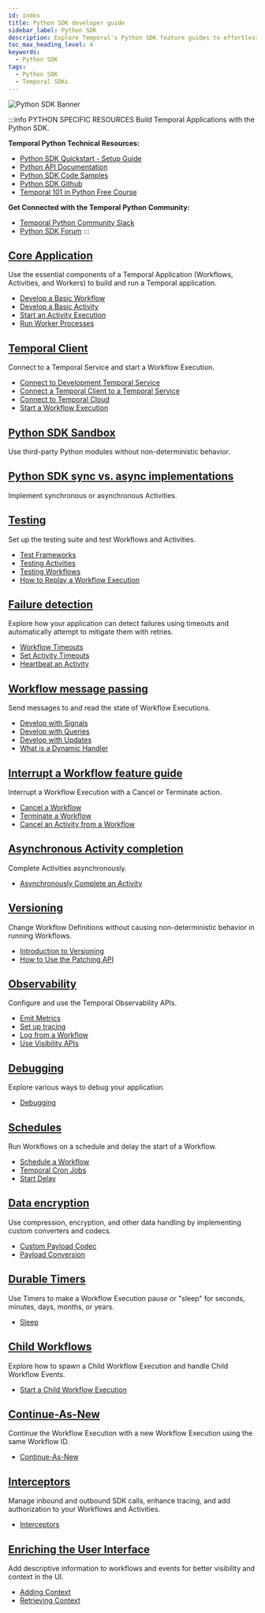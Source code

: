 ```yaml
---
id: index
title: Python SDK developer guide
sidebar_label: Python SDK
description: Explore Temporal's Python SDK feature guides to effortlessly develop, test, and manage Temporal Applications. Master Workflows, Activities, Workers, Failure Detection, and more!
toc_max_heading_level: 4
keywords:
  - Python SDK
tags:
  - Python SDK
  - Temporal SDKs
---
```



![Python SDK Banner](/img/assets/banner-python-temporal.png)

:::info PYTHON SPECIFIC RESOURCES
Build Temporal Applications with the Python SDK.

**Temporal Python Technical Resources:**

- [Python SDK Quickstart - Setup Guide](https://docs.temporal.io/develop/python/set-up-your-local-python)
- [Python API Documentation](https://python.temporal.io)
- [Python SDK Code Samples](https://github.com/temporalio/samples-python)
- [Python SDK Github](https://github.com/temporalio/sdk-python)
- [Temporal 101 in Python Free Course](https://learn.temporal.io/courses/temporal_101/python/)

**Get Connected with the Temporal Python Community:**

- [Temporal Python Community Slack](https://app.slack.com/client/TNWA8QCGZ)
- [Python SDK Forum](https://community.temporal.io/tag/python-sdk)
  :::

## [Core Application](/develop/python/core-application)

Use the essential components of a Temporal Application (Workflows, Activities, and Workers) to build and run a Temporal application.

- [Develop a Basic Workflow](/develop/python/core-application#develop-workflows)
- [Develop a Basic Activity](/develop/python/core-application#develop-activities)
- [Start an Activity Execution](/develop/python/core-application#activity-execution)
- [Run Worker Processes](/develop/python/core-application#run-a-dev-worker)

## [Temporal Client](/develop/python/temporal-clients)

Connect to a Temporal Service and start a Workflow Execution.

- [Connect to Development Temporal Service](/develop/python/temporal-clients#connect-to-development-service)
- [Connect a Temporal Client to a Temporal Service](/develop/python/temporal-clients#connect-to-a-dev-cluster)
- [Connect to Temporal Cloud](/develop/python/temporal-clients#connect-to-temporal-cloud)
- [Start a Workflow Execution](/develop/python/temporal-clients#start-workflow-execution)

## [Python SDK Sandbox](/develop/python/python-sdk-sandbox)

Use third-party Python modules without non-deterministic behavior.

## [Python SDK sync vs. async implementations](/develop/python/python-sdk-sync-vs-async)

Implement synchronous or asynchronous Activities.

## [Testing](/develop/python/testing-suite)

Set up the testing suite and test Workflows and Activities.

- [Test Frameworks](/develop/python/testing-suite#test-frameworks)
- [Testing Activities](/develop/python/testing-suite#test-activities)
- [Testing Workflows](/develop/python/testing-suite#test-workflows)
- [How to Replay a Workflow Execution](/develop/python/testing-suite#replay)

## [Failure detection](/develop/python/failure-detection)

Explore how your application can detect failures using timeouts and automatically attempt to mitigate them with retries.

- [Workflow Timeouts](/develop/python/failure-detection#workflow-timeouts)
- [Set Activity Timeouts](/develop/python/failure-detection#activity-timeouts)
- [Heartbeat an Activity](/develop/python/failure-detection#activity-heartbeats)

## [Workflow message passing](/develop/python/message-passing)

Send messages to and read the state of Workflow Executions.

- [Develop with Signals](/develop/python/message-passing#signals)
- [Develop with Queries](/develop/python/message-passing#queries)
- [Develop with Updates](/develop/python/message-passing#updates)
- [What is a Dynamic Handler](/develop/python/message-passing#dynamic-handler)

## [Interrupt a Workflow feature guide](/develop/python/cancellation)

Interrupt a Workflow Execution with a Cancel or Terminate action.

- [Cancel a Workflow](/develop/python/cancellation#cancellation)
- [Terminate a Workflow](/develop/python/cancellation#termination)
- [Cancel an Activity from a Workflow](/develop/python/cancellation#cancel-activity)

## [Asynchronous Activity completion](/develop/python/asynchronous-activity-completion)

Complete Activities asynchronously.

- [Asynchronously Complete an Activity](/develop/python/asynchronous-activity-completion)

## [Versioning](/develop/python/versioning)

Change Workflow Definitions without causing non-deterministic behavior in running Workflows.

- [Introduction to Versioning](/develop/python/versioning)
- [How to Use the Patching API](/develop/python/versioning#patching)

## [Observability](/develop/python/observability)

Configure and use the Temporal Observability APIs.

- [Emit Metrics](/develop/python/observability#metrics)
- [Set up tracing](/develop/python/observability#tracing)
- [Log from a Workflow](/develop/python/observability#logging)
- [Use Visibility APIs](/develop/python/observability#visibility)

## [Debugging](/develop/python/debugging)

Explore various ways to debug your application.

- [Debugging](/develop/python/debugging)

## [Schedules](/develop/python/schedules)

Run Workflows on a schedule and delay the start of a Workflow.

- [Schedule a Workflow](/develop/python/schedules#schedule-a-workflow)
- [Temporal Cron Jobs](/develop/python/schedules#temporal-cron-jobs)
- [Start Delay](/develop/python/schedules#start-delay)

## [Data encryption](/develop/python/converters-and-encryption)

Use compression, encryption, and other data handling by implementing custom converters and codecs.

- [Custom Payload Codec](/develop/python/converters-and-encryption#custom-payload-codec)
- [Payload Conversion](/develop/python/converters-and-encryption#payload-conversion)

## [Durable Timers](/develop/python/timers)

Use Timers to make a Workflow Execution pause or "sleep" for seconds, minutes, days, months, or years.

- [Sleep](/develop/python/timers)

## [Child Workflows](/develop/python/child-workflows)

Explore how to spawn a Child Workflow Execution and handle Child Workflow Events.

- [Start a Child Workflow Execution](/develop/python/child-workflows)

## [Continue-As-New](/develop/python/continue-as-new)

Continue the Workflow Execution with a new Workflow Execution using the same Workflow ID.

- [Continue-As-New](/develop/python/continue-as-new)

## [Interceptors](/develop/python/interceptors)

Manage inbound and outbound SDK calls, enhance tracing, and add authorization to your Workflows and Activities.

- [Interceptors](/develop/python/interceptors)

## [Enriching the User Interface](/develop/python/enriching-ui)

Add descriptive information to workflows and events for better visibility and context in the UI.

- [Adding Context](/develop/python/enriching-ui#adding-context)
- [Retrieving Context](/develop/python/enriching-ui#retrieving-context)
